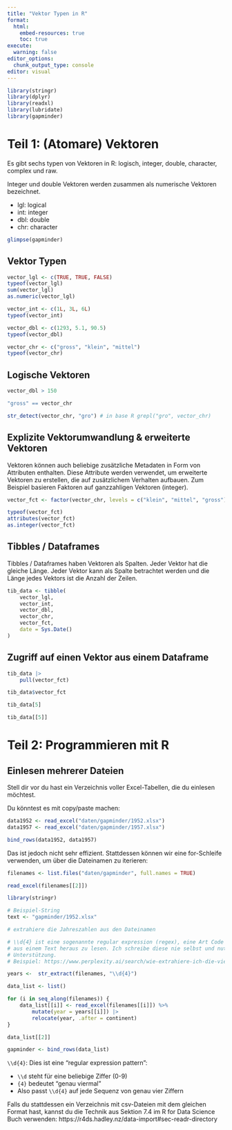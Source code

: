 ```yaml
---
title: "Vektor Typen in R"
format:
  html:
    embed-resources: true
    toc: true
execute:
  warning: false
editor_options: 
  chunk_output_type: console
editor: visual
---
```


```r
library(stringr)
library(dplyr)
library(readxl)
library(lubridate)
library(gapminder)
```

# Teil 1: (Atomare) Vektoren

Es gibt sechs typen von Vektoren in R: logisch, integer, double, character, complex und raw.

Integer und double Vektoren werden zusammen als numerische Vektoren bezeichnet.

-   lgl: logical
-   int: integer
-   dbl: double
-   chr: character

```r

glimpse(gapminder)

```

## Vektor Typen

```r

vector_lgl <- c(TRUE, TRUE, FALSE)
typeof(vector_lgl)
sum(vector_lgl)
as.numeric(vector_lgl)

vector_int <- c(1L, 3L, 6L)
typeof(vector_int)

vector_dbl <- c(1293, 5.1, 90.5)
typeof(vector_dbl)

vector_chr <- c("gross", "klein", "mittel")
typeof(vector_chr)

```

## Logische Vektoren

```r

vector_dbl > 150

"gross" == vector_chr

str_detect(vector_chr, "gro") # in base R grepl("gro", vector_chr)
```

## Explizite Vektorumwandlung & erweiterte Vektoren

Vektoren können auch beliebige zusätzliche Metadaten in Form von Attributen enthalten. Diese Attribute werden verwendet, um erweiterte Vektoren zu erstellen, die auf zusätzlichem Verhalten aufbauen. Zum Beispiel basieren Faktoren auf ganzzahligen Vektoren (integer).

```r

vector_fct <- factor(vector_chr, levels = c("klein", "mittel", "gross"))

typeof(vector_fct)
attributes(vector_fct)
as.integer(vector_fct)
```

## Tibbles / Dataframes

Tibbles / Dataframes haben Vektoren als Spalten. Jeder Vektor hat die gleiche Länge. Jeder Vektor kann als Spalte betrachtet werden und die Länge jedes Vektors ist die Anzahl der Zeilen.

```r
tib_data <- tibble(
    vector_lgl,
    vector_int,
    vector_dbl,
    vector_chr,
    vector_fct,
    date = Sys.Date()
)
```

## Zugriff auf einen Vektor aus einem Dataframe

```r
tib_data |> 
    pull(vector_fct)

tib_data$vector_fct

tib_data[5]

tib_data[[5]]

```

# Teil 2: Programmieren mit R

## Einlesen mehrerer Dateien

Stell dir vor du hast ein Verzeichnis voller Excel-Tabellen, die du einlesen möchtest.

Du könntest es mit copy/paste machen:

```r
data1952 <- read_excel("daten/gapminder/1952.xlsx")
data1957 <- read_excel("daten/gapminder/1957.xlsx")

bind_rows(data1952, data1957)
```

Das ist jedoch nicht sehr effizient. Stattdessen können wir eine for-Schleife verwenden, um über die Dateinamen zu iterieren:

```r
filenames <- list.files("daten/gapminder", full.names = TRUE)

read_excel(filenames[[2]])

library(stringr)

# Beispiel-String
text <- "gapminder/1952.xlsx"

# extrahiere die Jahreszahlen aus den Dateinamen

# \\d{4} ist eine sogenannte regular expression (regex), eine Art Code um Elemente
# aus einem Text heraus zu lesen. Ich schreibe diese nie selbst und nutze immer KI 
# Unterstützung.
# Beispiel: https://www.perplexity.ai/search/wie-extrahiere-ich-die-vier-zi-8CDxaY2WQReFJrDi7nVFoQ

years <-  str_extract(filenames, "\\d{4}")

data_list <- list()

for (i in seq_along(filenames)) {
    data_list[[i]] <- read_excel(filenames[[i]]) %>%
        mutate(year = years[[i]]) |> 
        relocate(year, .after = continent)
}

data_list[[2]]

gapminder <- bind_rows(data_list)

```

`\\d{4}`: Dies ist eine "regular expression pattern":

-   `\\d` steht für eine beliebige Ziffer (0-9)
-   `{4}` bedeutet "genau viermal"
-   Also passt `\\d{4}` auf jede Sequenz von genau vier Ziffern

Falls du stattdessen ein Verzeichnis mit csv-Dateien mit dem gleichen Format hast, kannst du die Technik aus Sektion 7.4 im R for Data Science Buch verwenden: https://r4ds.hadley.nz/data-import#sec-readr-directory

